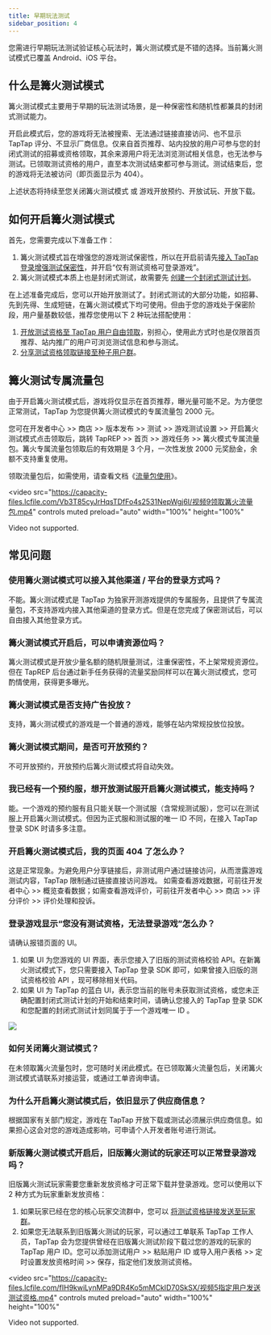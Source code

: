 ```yaml
---
title: 早期玩法测试
sidebar_position: 4
---
```


您需进行早期玩法测试验证核心玩法时，篝火测试模式是不错的选择。当前篝火测试模式已覆盖 Android、iOS 平台。

## 什么是篝火测试模式

篝火测试模式主要用于早期的玩法测试场景，是一种保密性和随机性都兼具的封闭式测试能力。

开启此模式后，您的游戏将无法被搜索、无法通过链接直接访问、也不显示 TapTap 评分、不显示厂商信息。仅来自首页推荐、站内投放的用户可参与您的封闭式测试的招募或资格领取，其余来源用户将无法浏览测试相关信息，也无法参与测试。已领取测试资格的用户，直至本次测试结束都可参与测试。测试结束后，您的游戏将无法被访问（即页面显示为 404）。

上述状态将持续至您关闭篝火测试模式 或 游戏开放预约、开放试玩、开放下载。

## 如何开启篝火测试模式

首先，您需要完成以下准备工作：
1. 篝火测试模式旨在增强您的游戏测试保密性，所以在开启前请先[接入 TapTap 登录增强测试保密性](/store/test/test-closedbetatest/#如何接入-taptap-登录增强测试保密性)，并开启“仅有测试资格可登录游戏”。
2. 篝火测试模式本质上也是封闭式测试，故需要先 [创建一个封闭式测试计划](/store/test/test-closedbetatest/#创建一个封闭式测试计划)。

在上述准备完成后，您可以开始开放测试了。封闭式测试的大部分功能，如招募、先到先得、生成短链，在篝火测试模式下均可使用。但由于您的游戏处于保密阶段，用户量基数较低，推荐您使用以下 2 种玩法搭配使用：
1. [开放测试资格至 TapTap 用户自由领取](/store/test/test-closedbetatest/#如何开放测试资格至-taptap-用户自由领取)，别担心，使用此方式时也是仅限首页推荐、站内推广的用户可浏览测试信息和参与测试。
2. [分享测试资格领取链接至种子用户群](/store/test/test-closedbetatest/#如何分享测试资格领取链接--海报)。

## 篝火测试专属流量包

由于开启篝火测试模式后，游戏将仅显示在首页推荐，曝光量可能不足。为方便您正常测试，TapTap 为您提供篝火测试模式的专属流量包 2000 元。

您可在开发者中心 >> 商店 >> 版本发布 >> 测试 >> 游戏测试设置 >> 开启篝火测试模式点击领取后，跳转 TapREP >> 首页 >> 游戏任务 >> 篝火模式专属流量包。篝火专属流量包领取后的有效期是 3 个月，一次性发放 2000 元奖励金，余额不支持重复使用。

领取流量包后，如需使用，请查看文档《[流量包使用](https://rep.taptap.cn/docs/taprep-ref)》。

<video
  src="https://capacity-files.lcfile.com/Vb3T85cyJrHqsTDfFo4s2531NepWgj6I/视频9领取篝火流量包.mp4"
  controls
  muted
  preload="auto"
  width="100%"
  height="100%"
>
  Video not supported.
</video>

## 常见问题

### 使用篝火测试模式可以接入其他渠道 / 平台的登录方式吗？
不能。篝火测试模式是 TapTap 为独家开测游戏提供的专属服务，且提供了专属流量包，不支持游戏内接入其他渠道的登录方式。但是在您完成了保密测试后，可以自由接入其他登录方式。

### 篝火测试模式开启后，可以申请资源位吗？
篝火测试模式是开放少量名额的随机限量测试，注重保密性，不上架常规资源位。但在 TapREP 后台通过新手任务获得的流量奖励同样可以在篝火测试模式，您可酌情使用，获得更多曝光。

### 篝火测试模式是否支持广告投放？
支持，篝火测试模式的游戏是一个普通的游戏，能够在站内常规投放位投放。

### 篝火测试模式期间，是否可开放预约？
不可开放预约，开放预约后篝火测试模式将自动失效。

### 我已经有一个预约服，想开放测试服开启篝火测试模式，能支持吗？
能。一个游戏的预约服有且只能关联一个测试服（含常规测试服），您可以在测试服上开启篝火测试模式。但因为正式服和测试服的唯一 ID 不同，在接入 TapTap 登录 SDK 时请多多注意。

### 开启篝火测试模式后，我的页面 404 了怎么办？
这是正常现象。为避免用户分享链接后，非测试用户通过链接访问，从而泄露游戏测试内容，TapTap 限制通过链接直接访问游戏。
如需查看游戏数据，可前往开发者中心 >> 概览查看数据；如需查看游戏评价，可前往开发者中心 >> 商店 >> 评分评价 >> 评价处理和投诉。

### 登录游戏显示“您没有测试资格，无法登录游戏”怎么办？
请确认报错页面的 UI。
1. 如果 UI 为您游戏的 UI 界面，表示您接入了旧版的测试资格校验 API。在新篝火测试模式下，您只需要接入 TapTap 登录 SDK 即可，如果曾接入旧版的测试资格校验 API ，现可移除相关代码。
2. 如果 UI 为 TapTap 的蓝白 UI，表示您当前的账号未获取测试资格，或您未正确配置封闭式测试计划的开始和结束时间，请确认您接入的 TapTap 登录 SDK 和您配置的封闭式测试计划同属于于一个游戏唯一 ID 。

![](https://img.tapimg.com/market/images/f4685a7a1f782bf2d24941c67c25454c.png)

### 如何关闭篝火测试模式？
在未领取篝火流量包时，您可随时关闭此模式。在已领取篝火流量包后，关闭篝火测试模式请联系对接运营，或通过工单咨询申请。

### 为什么开启篝火测试模式后，依旧显示了供应商信息？
根据国家有关部门规定，游戏在 TapTap 开放下载或测试必须展示供应商信息。如果担心这会对您的游戏造成影响，可申请个人开发者账号进行测试。

### 新版篝火测试模式开启后，旧版篝火测试的玩家还可以正常登录游戏吗？
旧版篝火测试玩家需要您重新发放资格才可正常下载并登录游戏。您可以使用以下 2 种方式为玩家重新发放资格：
1. 如果玩家已经在您的核心玩家交流群中，您可以 [将测试资格链接发送至玩家群](/store/test/test-closedbetatest/#如何分享测试资格领取链接--海报)。
2. 如果您无法联系到旧版篝火测试的玩家，可以通过工单联系 TapTap 工作人员，TapTap 会为您提供曾经在旧版篝火测试阶段下载过您的游戏的玩家的 TapTap 用户 ID。您可以添加测试用户 >> 粘贴用户 ID 或导入用户表格 >> 定时设置发放资格时间 >> 保存，指定他们发放测试资格。

<video
  src="https://capacity-files.lcfile.com/fIH9kwiLynMPa9DR4Ko5mMCkID70SkSX/视频5指定用户发送测试资格.mp4"
  controls
  muted
  preload="auto"
  width="100%"
  height="100%"
>
  Video not supported.
</video>